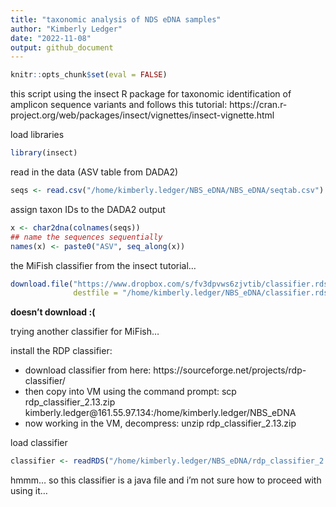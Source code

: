 ```yaml
---
title: "taxonomic analysis of NDS eDNA samples"
author: "Kimberly Ledger"
date: "2022-11-08"
output: github_document
---
```


```r
knitr::opts_chunk$set(eval = FALSE)
```

this script using the insect R package for taxonomic identification of amplicon sequence variants and follows this tutorial: https://cran.r-project.org/web/packages/insect/vignettes/insect-vignette.html

load libraries
```r
library(insect)
```

read in the data (ASV table from DADA2)
```r
seqs <- read.csv("/home/kimberly.ledger/NBS_eDNA/NBS_eDNA/seqtab.csv")
```

assign taxon IDs to the DADA2 output
```r
x <- char2dna(colnames(seqs))
## name the sequences sequentially
names(x) <- paste0("ASV", seq_along(x))
```

the MiFish classifier from the insect tutorial... 
```r
download.file("https://www.dropbox.com/s/fv3dpvws6zjvtib/classifier.rds?dl=1", 
              destfile = "/home/kimberly.ledger/NBS_eDNA/classifier.rds", mode = "wb")
```

**doesn't download :(**

trying another classifier for MiFish...

install the RDP classifier:

* download classifier from here: https://sourceforge.net/projects/rdp-classifier/
* then copy into VM using the command prompt:  scp rdp_classifier_2.13.zip kimberly.ledger@161.55.97.134:/home/kimberly.ledger/NBS_eDNA 
* now working in the VM, decompress: unzip rdp_classifier_2.13.zip

load classifier
```r
classifier <- readRDS("/home/kimberly.ledger/NBS_eDNA/rdp_classifier_2.13/dist/classifier.jar")
```
hmmm... so this classifier is a java file and i'm not sure how to proceed with using it... 
